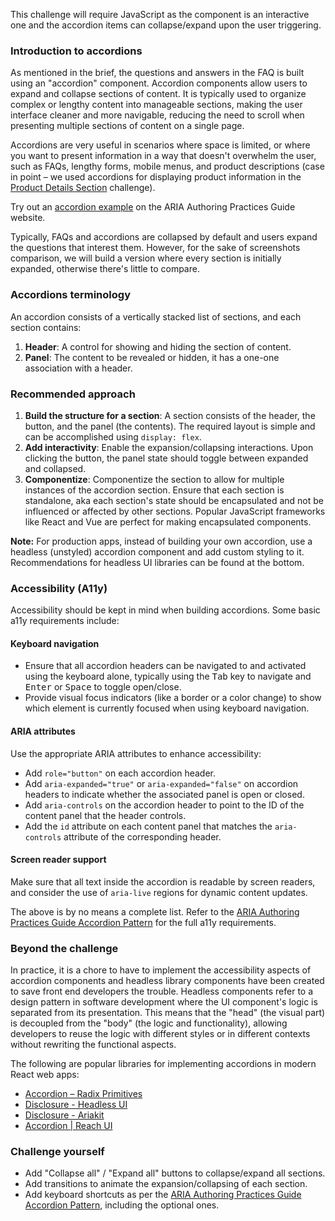 This challenge will require JavaScript as the component is an interactive one and the accordion items can collapse/expand upon the user triggering.

### Introduction to accordions

As mentioned in the brief, the questions and answers in the FAQ is built using an "accordion" component. Accordion components allow users to expand and collapse sections of content. It is typically used to organize complex or lengthy content into manageable sections, making the user interface cleaner and more navigable, reducing the need to scroll when presenting multiple sections of content on a single page.

Accordions are very useful in scenarios where space is limited, or where you want to present information in a way that doesn't overwhelm the user, such as FAQs, lengthy forms, mobile menus, and product descriptions (case in point – we used accordions for displaying product information in the [Product Details Section](/projects/challenges/product-details-section) challenge).

Try out an [accordion example](https://www.w3.org/WAI/ARIA/apg/patterns/accordion/examples/accordion/) on the ARIA Authoring Practices Guide website.

Typically, FAQs and accordions are collapsed by default and users expand the questions that interest them. However, for the sake of screenshots comparison, we will build a version where every section is initially expanded, otherwise there's little to compare.

### Accordions terminology

An accordion consists of a vertically stacked list of sections, and each section contains:

1. **Header**: A control for showing and hiding the section of content.
1. **Panel**: The content to be revealed or hidden, it has a one-one association with a header.

### Recommended approach

1. **Build the structure for a section**: A section consists of the header, the button, and the panel (the contents). The required layout is simple and can be accomplished using `display: flex`.
2. **Add interactivity**: Enable the expansion/collapsing interactions. Upon clicking the button, the panel state should toggle between expanded and collapsed.
3. **Componentize**: Componentize the section to allow for multiple instances of the accordion section. Ensure that each section is standalone, aka each section's state should be encapsulated and not be influenced or affected by other sections. Popular JavaScript frameworks like React and Vue are perfect for making encapsulated components.

**Note:** For production apps, instead of building your own accordion, use a headless (unstyled) accordion component and add custom styling to it. Recommendations for headless UI libraries can be found at the bottom.

### Accessibility (A11y)

Accessibility should be kept in mind when building accordions. Some basic a11y requirements include:

#### Keyboard navigation

- Ensure that all accordion headers can be navigated to and activated using the keyboard alone, typically using the <kbd>Tab</kbd> key to navigate and <kbd>Enter</kbd> or <kbd>Space</kbd> to toggle open/close.
- Provide visual focus indicators (like a border or a color change) to show which element is currently focused when using keyboard navigation.

#### ARIA attributes

Use the appropriate ARIA attributes to enhance accessibility:

- Add `role="button"` on each accordion header.
- Add `aria-expanded="true"` or `aria-expanded="false"` on accordion headers to indicate whether the associated panel is open or closed.
- Add `aria-controls` on the accordion header to point to the ID of the content panel that the header controls.
- Add the `id` attribute on each content panel that matches the `aria-controls` attribute of the corresponding header.

#### Screen reader support

Make sure that all text inside the accordion is readable by screen readers, and consider the use of `aria-live` regions for dynamic content updates.

The above is by no means a complete list. Refer to the [ARIA Authoring Practices Guide Accordion Pattern](https://www.w3.org/WAI/ARIA/apg/patterns/accordion/) for the full a11y requirements.

### Beyond the challenge

In practice, it is a chore to have to implement the accessibility aspects of accordion components and headless library components have been created to save front end developers the trouble. Headless components refer to a design pattern in software development where the UI component's logic is separated from its presentation. This means that the "head" (the visual part) is decoupled from the "body" (the logic and functionality), allowing developers to reuse the logic with different styles or in different contexts without rewriting the functional aspects.

The following are popular libraries for implementing accordions in modern React web apps:

- [Accordion – Radix Primitives](https://www.radix-ui.com/primitives/docs/components/accordion)
- [Disclosure - Headless UI](https://headlessui.com/react/disclosure)
- [Disclosure - Ariakit](https://ariakit.org/components/disclosure)
- [Accordion | Reach UI](https://reach.tech/accordion/)

### Challenge yourself

- Add "Collapse all" / "Expand all" buttons to collapse/expand all sections.
- Add transitions to animate the expansion/collapsing of each section.
- Add keyboard shortcuts as per the [ARIA Authoring Practices Guide Accordion Pattern](https://www.w3.org/WAI/ARIA/apg/patterns/accordion/), including the optional ones.
